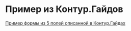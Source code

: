 
<Meta of={DocsStories} />

# Пример из Контур.Гайдов

[Пример формы из 5 полей описанной в Контур.Гайдах](https://guides.kontur.ru/principles/validation/#33)

<Canvas of={DocsStories.GuidesExample} />
